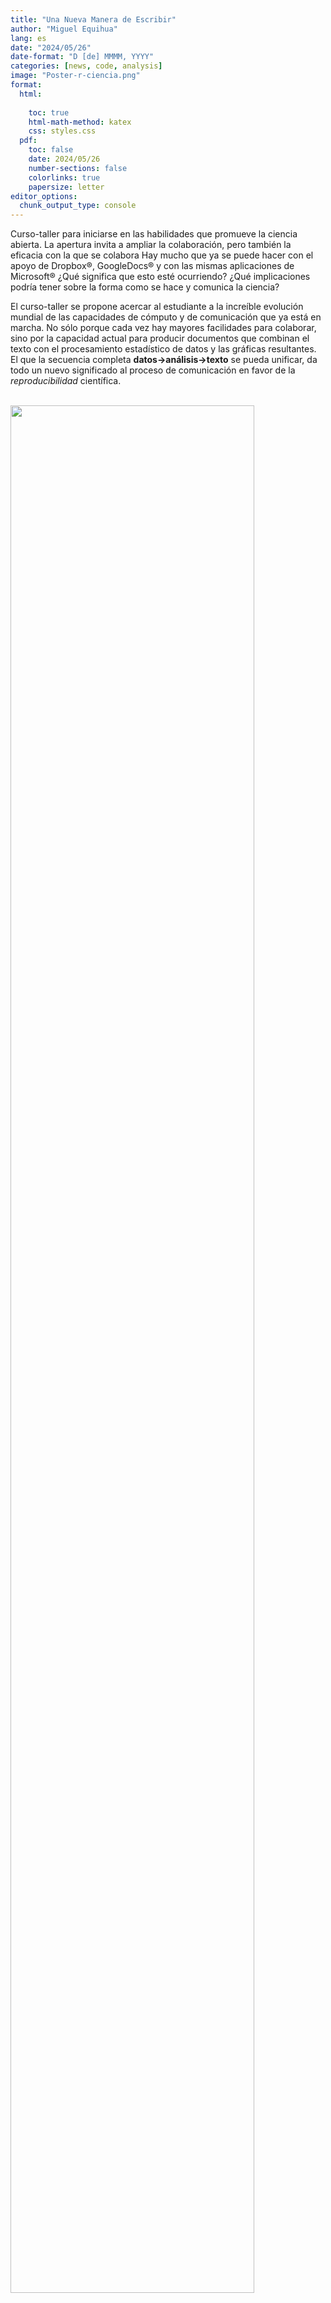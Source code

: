 ```yaml
---
title: "Una Nueva Manera de Escribir"
author: "Miguel Equihua"
lang: es
date: "2024/05/26"
date-format: "D [de] MMMM, YYYY"
categories: [news, code, analysis]
image: "Poster-r-ciencia.png"
format: 
  html:
    
    toc: true
    html-math-method: katex
    css: styles.css
  pdf:
    toc: false
    date: 2024/05/26
    number-sections: false
    colorlinks: true
    papersize: letter
editor_options: 
  chunk_output_type: console
---
```


Curso-taller para iniciarse en las habilidades que promueve la ciencia abierta. La apertura invita a ampliar la colaboración, pero  también la eficacia con la que se colabora Hay mucho que ya se puede hacer con el apoyo de Dropbox&reg;, GoogleDocs&reg; y con las mismas aplicaciones de Microsoft&reg; ¿Qué significa que esto esté ocurriendo? ¿Qué implicaciones podría tener sobre la forma como se hace y comunica la ciencia?

El curso-taller se propone acercar al estudiante a la increíble evolución mundial de las capacidades de cómputo y de comunicación que ya está en marcha. No sólo porque cada vez hay mayores facilidades para colaborar, sino por la capacidad actual para producir documentos que combinan el texto con el procesamiento estadístico de datos y las gráficas resultantes. El que la secuencia completa **datos&rarr;análisis&rarr;texto** se pueda unificar, da todo un nuevo significado al proceso de comunicación en favor de la _reproducibilidad_ científica. 

\
![](Poster-r-ciencia.png){width=88%}

Los estudiantes aprenderán a producir reportes académicos en distintos formatos: páginas web, documento tipo Word&reg;, PDF, carteles, presentaciones e incluso artículos o libros. Todo esto sin que se requiera un conocimiento previo de **R** o **RStudio**. Lo haremos paso a paso y con un enfoque de _manos a la obra_. El estudiante podrá elegir los materiales, datos y textos que le interese ensayar.

Las actividades se desarrollarán a lo largo de 4 semanas teórico prácticas. Habrá sesiones presenciales de 3 horas martes y jueves. El resto de la semana el estudiante desarrollará  actividades a su paso, con un carga de trabajo que se estima requerirá 9 horas adicionales cada semana.

El curso-taller abordará los siguientes temas: 

+ ¿Ciencia abierta y reproducibilidad?
+ El proceso científico abierto
+ Escribir en **RStudio**
  + _markdown_
  + _Quarto_
  + _pandoc_
  + _ecuaciones Latex_
+ Leer datos desde distintos orígenes: _Excel&reg;_, _Google Sheets&reg;_, _OneCloud&reg;_
+ Colaboración y control de versiones
+ Producción de textos en diversos formatos:
  + html
  + docx
  + pptx
  + pdf
+ Preparación de diapositivas para presentaciones
+ Organización de múltiples documentos
  + Sitio Web
  + Blog
  + Libro
+ Producción de manuscritos científicos
+ Publicación en línea.


## Requisitos previos
El estudiante tendrá familiaridad con el uso de computadoras y el uso de Internet. Para algunas de las actividades será provechoso tener cuentas activas en los servicios en línea Github (como sistema de control de versiones) y Netlify (para publicar blogs y sitios web personales). El estudiante tendrá que generar su cuenta personal en cada uno de estos servicios, se recomienda hacerlo con antelación.

1.[Alta en Github.](https://github.com/signup?ref_cta=Sign+up&ref_loc=header+logged+out&ref_page=%2F&source=header-home)
2.[Alta en Netlify.](https://app.netlify.com/signup)

Para las actividades en clase se espera que tendrá ya instalado en su máquina el sistema de control de versiones **Git** (se sugiere [Github Desktop](https://docs.github.com/es/desktop)), el interprete del lenguaje de computo **R** y la interface de desarrollo **RStudio**. Las [instrucciones para estos dós últimos están aquí](https://posit.co/download/rstudio-desktop/), en el caso de ambiente _MS-Windows&reg;_ pueden usarse los siguientes enlaces:
 
 1. [Instalar Github Desktop](https://desktop.github.com/?ref_cta=download+desktop&ref_loc=about+github+desktop&ref_page=docs)
 2. [Instalar R](https://cran.rstudio.com/)
 3. [Instalar RStudio](https://download1.rstudio.org/electron/windows/RStudio-2024.04.1-748.exe)

```r
#| label: codigo_qr
#| echo: false
#| out-width: "40mm"

library(qrcode)

code <- qr_code("QR CODE")
plot(code)
```


